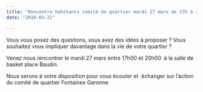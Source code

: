 ```yaml
---
title: "Rencontre habitants comité de quartier mardi 27 mars de 17h à 20h salle de basket place Baudin"
date: "2018-03-21"

---
```


Vous vous posez des questions, vous avez des idées à proposer ? Vous souhaitez vous impliquer davantage dans la vie de votre quartier ?

Venez nous rencontrer le mardi 27 mars entre 17h00 et 20h00  à la salle de basket place Baudin.

Nous serons à votre disposition pour vous écouter et  échanger sur l’action du comité de quartier Fontaines Garonne
